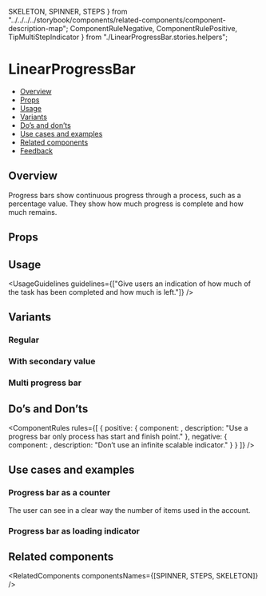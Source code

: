   SKELETON,
  SPINNER,
  STEPS
} from "../../../../storybook/components/related-components/component-description-map";
  ComponentRuleNegative,
  ComponentRulePositive,
  TipMultiStepIndicator
} from "./LinearProgressBar.stories.helpers";

<Meta of={LinearProgressBarStories} />

# LinearProgressBar

- [Overview](#overview)
- [Props](#props)
- [Usage](#usage)
- [Variants](#variants)
- [Do’s and don’ts](#dos-and-donts)
- [Use cases and examples](#use-cases-and-examples)
- [Related components](#related-components)
- [Feedback](#feedback)

## Overview

Progress bars show continuous progress through a process, such as a percentage value. They show how much progress is complete and how much remains.

<Canvas of={LinearProgressBarStories.Overview} />

## Props

<PropsTable />

## Usage

<UsageGuidelines
  guidelines={["Give users an indication of how much of the task has been completed and how much is left."]}
/>

<TipMultiStepIndicator />

## Variants

### Regular

<Canvas of={LinearProgressBarStories.Regular} />

### With secondary value

<Canvas of={LinearProgressBarStories.WithSecondaryValue} />

### Multi progress bar

<Canvas of={LinearProgressBarStories.MultiProgressBar} />

## Do’s and Don’ts

<ComponentRules
  rules={[
    {
      positive: {
        component: <ComponentRulePositive />,
        description: "Use a progress bar only process has start and finish point."
      },
      negative: {
        component: <ComponentRuleNegative />,
        description: "Don’t use an infinite scalable indicator."
      }
    }
  ]}
/>

## Use cases and examples

### Progress bar as a counter

The user can see in a clear way the number of items used in the account.

<Canvas of={LinearProgressBarStories.ProgressBarAsACounter} />

### Progress bar as loading indicator

<Canvas of={LinearProgressBarStories.ProgressBarAsLoadingIndicator} />

## Related components

<RelatedComponents componentsNames={[SPINNER, STEPS, SKELETON]} />
